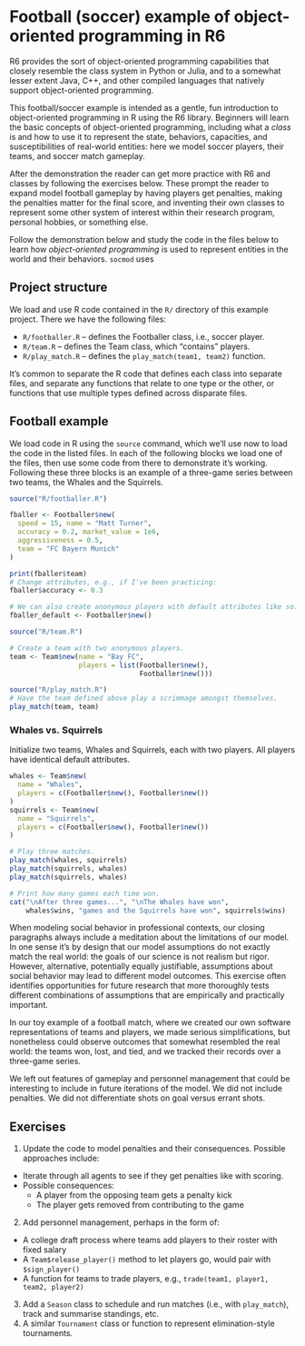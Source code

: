 # Football (soccer) example of object-oriented programming in R6

R6 provides the sort of object-oriented programming capabilities that closely
resemble the class system in Python or Julia, and to a somewhat lesser extent
Java, C++, and other compiled languages that natively support object-oriented
programming. 

This football/soccer example is intended as a gentle, fun introduction
to object-oriented programming in R using the R6 library. Beginners will learn
the basic concepts of object-oriented programming, including what a *class* is
and how to use it to represent the state, behaviors, capacities, and
susceptibilities of real-world entities: here we model soccer players, their
teams, and soccer match gameplay.

After the demonstration the reader can get more practice with R6 and classes by
following the exercises below. These prompt the reader to expand model football
gameplay by having players get penalties, making the penalties matter for the
final score, and inventing their own classes to represent some other system of
interest within their research program, personal hobbies, or something else.

Follow the demonstration below and study the code in the files below to learn
how *object-oriented programming* is used to represent entities in the world and
their behaviors. `socmod` uses 


## Project structure

We load and use R code contained in the `R/` directory of this example project.
 There we have the following files:

- `R/footballer.R` – defines the Footballer class, i.e., soccer player.
- `R/team.R` – defines the Team class, which "contains" players.
- `R/play_match.R` – defines the `play_match(team1, team2)` function.

It's common to separate the R code that defines each class into separate files,
and separate any functions that relate to one type or the other, or functions
that use multiple types defined across disparate files.

## Football example

We load code in R using the `source` command, which we'll use now to load the
code in the listed files. In each of the following blocks we load one of the
files, then use some code from there to demonstrate it's working. Following
these three blocks is an example of a three-game series between two teams, the
Whales and the Squirrels.

```r
source("R/footballer.R")

fballer <- Footballer$new(
  speed = 15, name = "Matt Turner", 
  accuracy = 0.2, market_value = 1e6, 
  aggressiveness = 0.5, 
  team = "FC Bayern Munich"
)

print(fballer$team)
# Change attributes, e.g., if I've been practicing:
fballer$accuracy <- 0.3

# We can also create anonymous players with default attributes like so:
fballer_default <- Footballer$new()
```

```r
source("R/team.R")

# Create a team with two anonymous players.
team <- Team$new(name = "Bay FC", 
                 players = list(Footballer$new(),
                                Footballer$new()))
```

```r
source("R/play_match.R")
# Have the team defined above play a scrimmage amongst themselves.
play_match(team, team)
```

### Whales vs. Squirrels

Initialize two teams, Whales and Squirrels, each with two players. 
All players have identical default attributes.

```r
whales <- Team$new(
  name = "Whales", 
  players = c(Footballer$new(), Footballer$new())
)
squirrels <- Team$new(
  name = "Squirrels", 
  players = c(Footballer$new(), Footballer$new())
)

# Play three matches.
play_match(whales, squirrels)
play_match(squirrels, whales)
play_match(squirrels, whales)

# Print how many games each time won.
cat("\nAfter three games...", "\nThe Whales have won", 
    whales$wins, "games and the Squirrels have won", squirrels$wins)
```

When modeling social behavior in professional contexts, our closing
paragraphs always include a meditation about the limitations of our model. 
In one sense it's by design that our model assumptions do not
exactly match the real world: the goals of our science is not realism but rigor.
However, alternative, potentially equally justifiable, assumptions about 
social behavior may lead to different model outcomes. This exercise often
identifies opportunities for future research that more thoroughly tests
different combinations of assumptions that are empirically and practically
important.

In our toy example of a football match, where we created our own software
representations of teams and players, we made serious simplifications, but
nonetheless could observe outcomes that somewhat resembled the real world: the
teams won, lost, and tied, and we tracked their records over a three-game
series. 

We left out features of gameplay and personnel management that could be
interesting to include in future iterations of the model. We did not include
penalties. We did not differentiate shots on goal versus errant shots. 


## Exercises

1. Update the code to model penalties and their consequences. Possible
approaches include:
  - Iterate through all agents to see if they get penalties like with scoring.
  - Possible consequences:
    - A player from the opposing team gets a penalty kick
    - The player gets removed from contributing to the game
2. Add personnel management, perhaps in the form of:
  - A college draft process where teams add players to their roster with fixed
    salary
  - A `Team$release_player()` method to let players go, would pair with
    `$sign_player()`
  - A function for teams to trade players, e.g., `trade(team1, player1, team2, player2)`
3. Add a `Season` class to schedule and run matches (i.e., with `play_match`), 
track and summarise standings, etc.
4. A similar `Tournament` class or function to represent elimination-style
    tournaments.

